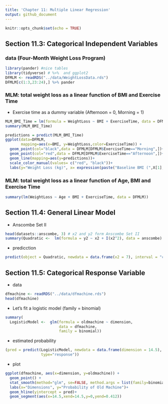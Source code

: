 ```yaml
---
title: 'Chapter 11: Multiple Linear Regression'
output: github_document
---
```

  
```r
knitr::opts_chunk$set(echo = TRUE)
```


## Section 11.3: Categorical Independent Variables

### data (Four-Month Weight Loss Program)
```r
library(pander) #nice tables
library(tidyverse) # %>%  and ggplot2
DFMLM <- readRDS("../data/WeightLossData.rds")
DFMLM[c(1:3,23:24),] %>% pander
```

### MLM: total weight loss as a linear function of BMI and Exercise Time
- Exercise time as a dummy variable (Afternoon = 0, Morning = 1)
```r
MLM_BMI_Time = lm(formula = WeightLoss ~ BMI + ExerciseTime, data = DFMLM)
summary(MLM_BMI_Time)
```


```r
predictions = predict(MLM_BMI_Time)
ggplot(data=DFMLM, 
       mapping=aes(x=BMI, y=WeightLoss,color=ExerciseTime)) + 
  geom_point(col="black",data = DFMLM[DFMLM$ExerciseTime=="Morning",])+
  geom_point(col="red",data = DFMLM[DFMLM$ExerciseTime=="Afternoon",])+
  geom_line(mapping=aes(y=predictions))+
  scale_color_manual(values= c("red", "black"))+
  labs(y="Weight Loss (kg)", x= expression(paste("Baseline BMI (",X[1],")")))
```

### MLM: total weight loss as a linear function of Age, BMI and Exercise Time
```r
summary(lm(WeightLoss ~ Age + BMI + ExerciseTime, data = DFMLM))
```

## Section 11.4: General Linear Model
- Anscombe Set II
```r
head(datasets::anscombe, 3) # x2 and y2 form Anscombe Set II
summary(Quadratic <-  lm(formula = y2 ~ x2 + I(x2^2), data = anscombe) )
```
- predicction
```r
predict(object = Quadratic, newdata = data.frame(x2 = 7), interval = "confidence")
```


## Section 11.5: Categorical Response Variable
- data
```r
dfmachine <- readRDS("../data/dfmachine.rds")
head(dfmachine)
```

- Let's fit a logistic model (family = binomial) 
```r
summary(
  LogisticModel <-  glm(formula = oldmachine ~ dimension, 
                        data = dfmachine,
                        family = binomial))
```

- estimated probability
```r
(pred = predict(LogisticModel, newdata = data.frame(dimension = 14.5),
                type="response"))
```

- plot
```r
ggplot(dfmachine, aes(x=dimension, y=oldmachine)) + 
  geom_point() +
  stat_smooth(method="glm", se=FALSE, method.args = list(family=binomial)) +
  labs(x="Dimensions", y="Probability of Old Machine")+
  geom_hline(yintercept = pred)+
  geom_segment(aes(x=14.5,xend=14.5,y=0,yend=0.412))
```


